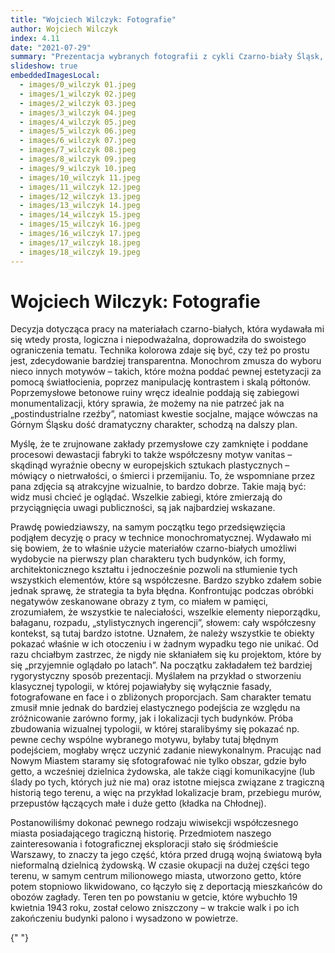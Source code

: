 ```yaml
---
title: "Wojciech Wilczyk: Fotografie"
author: Wojciech Wilczyk
index: 4.11
date: "2021-07-29"
summary: "Prezentacja wybranych fotografii z cykli Czarno-biały Śląsk, Niewinne oko nie istnieje oraz Inne miasto"
slideshow: true
embeddedImagesLocal:
  - images/0_wilczyk 01.jpeg
  - images/1_wilczyk 02.jpeg
  - images/2_wilczyk 03.jpeg
  - images/3_wilczyk 04.jpeg
  - images/4_wilczyk 05.jpeg
  - images/5_wilczyk 06.jpeg
  - images/6_wilczyk 07.jpeg
  - images/7_wilczyk 08.jpeg
  - images/8_wilczyk 09.jpeg
  - images/9_wilczyk 10.jpeg
  - images/10_wilczyk 11.jpeg
  - images/11_wilczyk 12.jpeg
  - images/12_wilczyk 13.jpeg
  - images/13_wilczyk 14.jpeg
  - images/14_wilczyk 15.jpeg
  - images/15_wilczyk 16.jpeg
  - images/16_wilczyk 17.jpeg
  - images/17_wilczyk 18.jpeg
  - images/18_wilczyk 19.jpeg
---
```


<TitleSlide >

# Wojciech Wilczyk: Fotografie

</TitleSlide>

<FullscreenImageSlide
  image={props.localImages[4]}
  caption="Elżbieta Janicka & Wojciech Wilczyk, *Nowe Miasto*, ul. Śliska, 15.04.11"
/>

<SplitSlide>
  <CenterImageSlide
    image={props.localImages[6]}
    caption="Wojciech Wilczyk, *Czarno-biały Śląsk*, Bytom-Bobrek, ul. Pasteura (Huta Bobrek), 15.03.2003"
  />
  <CenterImageSlide
    image={props.localImages[8]}
    caption="Wojciech Wilczyk, *Czarno-biały Śląsk*, Zabrze - Biskupice, ul. Ogrodowa, 1.02.2001"
  />
</SplitSlide>

<TextSlide>
  <Quote>
    Decyzja dotycząca pracy na materiałach czarno-białych, która wydawała mi się
    wtedy prosta, logiczna i niepodważalna, doprowadziła do swoistego
    ograniczenia tematu. Technika kolorowa zdaje się być, czy też po prostu
    jest, zdecydowanie bardziej transparentna. Monochrom zmusza do wyboru nieco
    innych motywów – takich, które można poddać pewnej estetyzacji za pomocą
    światłocienia, poprzez manipulację kontrastem i skalą półtonów.
    Poprzemysłowe betonowe ruiny wręcz idealnie poddają się zabiegowi
    monumentalizacji, który sprawia, że możemy na nie patrzeć jak na
    „postindustrialne rzeźby”, natomiast kwestie socjalne, mające wówczas na
    Górnym Śląsku dość dramatyczny charakter, schodzą na dalszy plan.
  </Quote>
</TextSlide>

<CenterImageSlide
  image={props.localImages[5]}
  caption="Wojciech Wilczyk, *Czarno-biały Śląsk*, Bytom - Bobrek, karbidownia, 8.12.2002"
/>

<SplitSlide>
    <TextSlide>
  <Quote>Myślę, że te zrujnowane zakłady przemysłowe czy zamknięte i poddane procesowi dewastacji fabryki to także współczesny motyw vanitas – skądinąd wyraźnie obecny w europejskich sztukach plastycznych – mówiący o nietrwałości, o śmierci i przemijaniu. To, że wspomniane przez pana zdjęcia są atrakcyjne wizualnie, to bardzo dobrze. Takie mają być: widz musi chcieć je oglądać. Wszelkie zabiegi, które zmierzają do przyciągnięcia uwagi publiczności, są jak najbardziej wskazane.</Quote>
  </TextSlide>

  <CenterImageSlide
    image={props.localImages[7]}
    caption="Wojciech Wilczyk, *Czarno-biały Śląsk*, Swietochłowice - KWK Polska, 25.03.2001"
  />
</SplitSlide>

<FullscreenImageSlide
  image={props.localImages[11]}
  caption="Wojciech Wilczyk, *Niewinne oko nie istnieje*, Maków Mazowiecki, Bejt ha-midrasz, 29.04.07"
/>

<TextSlide>
  <Quote>
    Prawdę powiedziawszy, na samym początku tego przedsięwzięcia podjąłem
    decyzję o pracy w technice monochromatycznej. Wydawało mi się bowiem, że to
    właśnie użycie materiałów czarno-białych umożliwi wydobycie na pierwszy plan
    charakteru tych budynków, ich formy, architektonicznego kształtu i
    jednocześnie pozwoli na stłumienie tych wszystkich elementów, które są
    współczesne. Bardzo szybko zdałem sobie jednak sprawę, że strategia ta była
    błędna. Konfrontując podczas obróbki negatywów zeskanowane obrazy z tym, co
    miałem w pamięci, zrozumiałem, że wszystkie te naleciałości, wszelkie
    elementy nieporządku, bałaganu, rozpadu, „stylistycznych ingerencji”,
    słowem: cały współczesny kontekst, są tutaj bardzo istotne. Uznałem, że
    należy wszystkie te obiekty pokazać właśnie w ich otoczeniu i w żadnym
    wypadku tego nie unikać.
  </Quote>
</TextSlide>

<SplitSlide>
  <CenterImageSlide
    image={props.localImages[12]}
    caption="Wojciech Wilczyk, *Niewinne oko nie istnieje*, Nowy Korczyn, synagoga, 07.03.08"
  />
  <TextSlide>
    <Quote>
      Od razu chciałbym zastrzec, że nigdy nie skłaniałem się ku projektom,
      które by się „przyjemnie oglądało po latach”.
    </Quote>
  </TextSlide>
</SplitSlide>

<CarouselSlide>
  <Carousel
    images={[
      props.localImages[9],
      props.localImages[10],
      props.localImages[11],
      props.localImages[14],
      props.localImages[15],
    ]}
    captions={[
      "Wojciech Wilczyk, *Niewinne oko nie istnieje*, Kargowa, synagoga, 29.03.08",
      "Wojciech Wilczyk, *Niewinne oko nie istnieje*, Kraków, Halberstam beit midrash, 25.08.09",
      "Wojciech Wilczyk, *Niewinne oko nie istnieje*, Maków Mazowiecki, Bejt ha-midrasz, 29.04.07",
      "Wojciech Wilczyk, *Niewinne oko nie istnieje*, Ujazd, synagoga, 06.03.07",
      "Wojciech Wilczyk, *Niewinne oko nie istnieje*, Wielkie Oczy, synagoga, 28.07.0707",
    ]}
  />
</CarouselSlide>

<TextSlide>
  <Quote>
    Na początku zakładałem też bardziej rygorystyczny sposób prezentacji.
    Myślałem na przykład o stworzeniu klasycznej typologii, w której pojawiałyby
    się wyłącznie fasady, fotografowane en face i o zbliżonych proporcjach. Sam
    charakter tematu zmusił mnie jednak do bardziej elastycznego podejścia ze
    względu na zróżnicowanie zarówno formy, jak i lokalizacji tych budynków.
    Próba zbudowania wizualnej typologii, w której staralibyśmy się pokazać np.
    pewne cechy wspólne wybranego motywu, byłaby tutaj błędnym podejściem,
    mogłaby wręcz uczynić zadanie niewykonalnym.
  </Quote>
</TextSlide>

<SplitSlide>
  <CenterImageSlide
    image={props.localImages[13]}
    caption="Wojciech Wilczyk, *Niewinne oko nie istnieje*, Radymno, synagoga, 07.06.07"
  />
  <CenterImageSlide
    image={props.localImages[16]}
    caption="Wojciech Wilczyk, *Niewinne oko nie istnieje*, Wolsztyn, synagoga, 03.02.08"
  />
</SplitSlide>

<SplitSlide>
  <CenterImageSlide
    image={props.localImages[17]}
    caption="Wojciech Wilczyk, *Niewinne oko nie istnieje*, Łask, synagoga, 25.11.08"
  />
  <CenterImageSlide
    image={props.localImages[18]}
    caption="Wojciech Wilczyk, *Niewinne oko nie istnieje*, Łaszczów, Bejt Ha-midrasz, 09.01.08"
  />
</SplitSlide>

<TextSlide>
  <Quote>
    Pracując nad Nowym Miastem staramy się sfotografować nie tylko obszar, gdzie
    było getto, a wcześniej dzielnica żydowska, ale także ciągi komunikacyjne
    (lub ślady po tych, których już nie ma) oraz istotne miejsca związane z
    tragiczną historią tego terenu, a więc na przykład lokalizacje bram,
    przebiegu murów, przepustów łączących małe i duże getto (kładka na
    Chłodnej).
  </Quote>
</TextSlide>

<FullscreenImageSlide
  image={props.localImages[1]}
  caption="Elżbieta Janicka & Wojciech Wilczyk, *Nowe Miasto*, Skrzyżowanie ul. Prosta–ul. Żelazna, 08.04.11"
/>

<TextSlide>
  <Quote>
    Postanowiliśmy dokonać pewnego rodzaju wiwisekcji współczesnego miasta
    posiadającego tragiczną historię. Przedmiotem naszego zainteresowania i
    fotograficznej eksploracji stało się śródmieście Warszawy, to znaczy ta jego
    część, która przed drugą wojną światową była nieformalną dzielnicą żydowską.
    W czasie okupacji na dużej części tego terenu, w samym centrum milionowego
    miasta, utworzono getto, które potem stopniowo likwidowano, co łączyło się z
    deportacją mieszkańców do obozów zagłady. Teren ten po powstaniu w getcie,
    które wybuchło 19 kwietnia 1943 roku, został celowo zniszczony – w trakcie
    walk i po ich zakończeniu budynki palono i wysadzono w powietrze.
  </Quote>
</TextSlide>

<CarouselSlide>
  <Carousel
    images={[props.localImages[0], props.localImages[3], props.localImages[4]]}
    captions={[
      "Elżbieta Janicka & Wojciech Wilczyk, *Nowe Miasto*, Plac Grzybowski (Synagoga Nożyków), 07.04.11",
      "Elżbieta Janicka & Wojciech Wilczyk, *Nowe Miasto*, ul. Solidarności, 15.04.11",
      "Elżbieta Janicka & Wojciech Wilczyk, *Nowe Miasto*, ul. Śliska, 15.04.11",
    ]}
  />
</CarouselSlide>

<CenterImageSlide
  image={props.localImages[1]}
  caption="Elżbieta Janicka & Wojciech Wilczyk, *Nowe Miasto*, Skrzyżowanie ul. Prosta–ul. Żelazna, 08.04.11"
/>

{" "}
<CenterImageSlide
  image={props.localImages[4]}
  caption="Elżbieta Janicka & Wojciech Wilczyk, *Nowe Miasto*, ul. Śliska, 15.04.11"
/>
